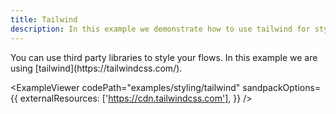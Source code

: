 ```yaml
---
title: Tailwind
description: In this example we demonstrate how to use tailwind for styling a flow.
---
```



<ExampleLayout>
You can use third party libraries to style your flows. In this example we are using [tailwind](https://tailwindcss.com/).

<ExampleViewer
  codePath="examples/styling/tailwind"
  sandpackOptions={{
    externalResources: ['https://cdn.tailwindcss.com'],
  }}
/>
</ExampleLayout>
